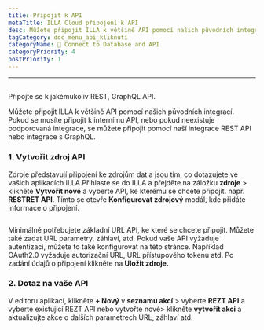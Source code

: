 ```yaml
---
title: Připojit k API
metaTitle: ILLA Cloud připojení k API
desc: Můžete připojit ILLA k většině API pomocí našich původních integrací. ILLA se může připojit k jakémukoli REST, GraphQL API
tagCategory: doc_menu_api_kliknutí
categoryName: 📲 Connect to Database and API
categoryPriority: 4
postPriority: 1
---
```


* * *

## <Heading hidden>Připojte se k API</Heading>

Připojte se k jakémukoliv REST, GraphQL API.

Můžete připojit ILLA k většině API pomocí našich původních integrací. Pokud se musíte připojit k internímu API, nebo pokud neexistuje podporovaná integrace, se můžete připojit pomocí naší integrace REST API nebo integrace s GraphQL.

### 1.  Vytvořit zdroj API

Zdroje představují připojení ke zdrojům dat a jsou tím, co dotazujete ve vašich aplikacích ILLA.Přihlaste se do ILLA a přejděte na záložku **zdroje** > klikněte **Vytvořit nové** a vyberte API, ke kterému se chcete připojit. např. **RESTRET API**. Tímto se otevře **Konfigurovat zdrojový** modál, kde přidáte informace o připojení.

<img
  src='https://cdn.illacloud.com/official-website/img/docs/connect/connect-api/config.png'
  alt=""
/>

Minimálně potřebujete základní URL API, ke které se chcete připojit. Můžete také zadat URL parametry, záhlaví, atd. Pokud vaše API vyžaduje autentizaci, můžete to také konfigurovat na této stránce. Například OAuth2.0 vyžaduje autorizační URL, URL přístupového tokenu atd. Po zadání údajů o připojení klikněte na **Uložit zdroje.**

### 2.  Dotaz na vaše API

V editoru aplikací, klikněte **+ Nový** v **seznamu akcí** > vyberte **REZT API** a vyberte existující REZT API nebo vytvořte nové> klikněte **vytvořit akci** a aktualizujte akce o dalších parametrech URL, záhlaví atd.

<img
  src='https://cdn.illacloud.com/official-website/img/docs/connect/connect-api/action.png'
  alt=""
/>
